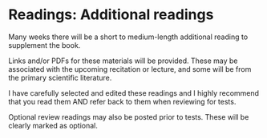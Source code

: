 # Readings: Additional readings

Many weeks there will be a short to medium-length additional reading to supplement the book.  

Links and/or PDFs for these materials will be provided.  These may be associated with the upcoming recitation or lecture, and some will be from the primary scientific literature.   

I have carefully selected and edited these readings and I highly recommend that you read them AND refer back to them when reviewing for tests.

Optional review readings may also be posted prior to tests.  These will be clearly marked as optional.